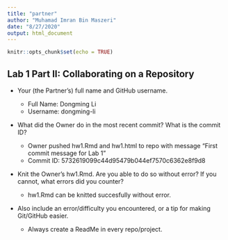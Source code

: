 ```yaml
---
title: "partner"
author: "Muhamad Imran Bin Maszeri"
date: "8/27/2020"
output: html_document
---
```


```r
knitr::opts_chunk$set(echo = TRUE)
```

## Lab 1 Part II: Collaborating on a Repository


* Your (the Partner’s) full name and GitHub username.
  + Full Name: Dongming Li
  + Username: dongming-li

* What did the Owner do in the most recent commit? What is the commit ID?

  + Owner pushed hw1.Rmd and hw1.html to repo with message "First commit message for Lab 1"
  + Commit ID: 5732619099c44d95479b044ef7570c6362e8f9d8

* Knit the Owner’s hw1.Rmd. Are you able to do so without error? If you cannot, what errors did you counter?
  + hw1.Rmd can be knitted succesfully without error.

* Also include an error/difficulty you encountered, or a tip for making Git/GitHub easier.
  + Always create a ReadMe in every repo/project.
